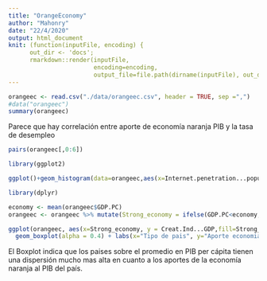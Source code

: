 ```yaml
---
title: "OrangeEconomy"
author: "Mahonry"
date: "22/4/2020"
output: html_document
knit: (function(inputFile, encoding) { 
      out_dir <- 'docs';
      rmarkdown::render(inputFile,
                        encoding=encoding, 
                        output_file=file.path(dirname(inputFile), out_dir, 'index.html')) })
---
```


```r
orangeec <- read.csv("./data/orangeec.csv", header = TRUE, sep =",")
#data("orangeec")
summary(orangeec)
```
Parece que hay correlación entre aporte de economía naranja PIB y la tasa de desempleo
```r
pairs(orangeec[,0:6])
```
```r
library(ggplot2)
```
```r
ggplot()+geom_histogram(data=orangeec,aes(x=Internet.penetration...population), fill = "blue", color ="yellow", binwidth = 5) +  labs(x = "Penetración internet (%) población", y = "Cantidad de paises", title = "Penetración internet en países LATAM") + theme(panel.background = element_blank(), panel.grid.major =  element_blank(), panel.grid.minor = element_blank())
```
```r
library(dplyr)
```
```r
economy <- mean(orangeec$GDP.PC)
orangeec <- orangeec %>% mutate(Strong_economy = ifelse(GDP.PC<economy,"Por debajo promedio PIB per capita","Sobre promedio PIB per capita"))

ggplot(orangeec, aes(x=Strong_economy, y = Creat.Ind...GDP,fill=Strong_economy))+
  geom_boxplot(alpha = 0.4) + labs(x="Tipo de pais", y="Aporte economia naranja al PIB", title = "Aporte economia naranja en PIB paises LATAM con alto y bajo PIB per capita") + theme(panel.background = element_blank(), panel.grid.major =  element_blank(), panel.grid.minor = element_blank())
```


El Boxplot indica que los paises sobre el promedio en PIB per cápita tienen una dispersión mucho mas alta en cuanto a los aportes de la economía naranja al PIB del país.










